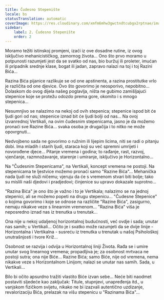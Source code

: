 ```yaml
---
title: Čudesno Stepenište
locale: bs
statusTranslation: automatic
coverImage: https://res.cloudinary.com/xmfm6mhw3gwctndtcubgx2rptnae/image/upload/v1740468922/small_cover_tratado_de_psicologia_revolucionaria_a4c0dca4e0.webp
sidebar:
    label: 2. Čudesno Stepenište
    order: 2
---
```

Moramo težiti istinskoj promjeni, izaći iz ove dosadne rutine, iz ovog isključivo mehanicističkog, zamornog života... Ono što prvo moramo u potpunosti razumjeti jest da se svatko od nas, bio buržuj ili proleter, imućan ili pripadnik srednje klase, bogat ili jadan, zapravo nalazi na toj i toj Razini Bića...

Razina Bića pijanice razlikuje se od one apstinenta, a razina prostitutke vrlo je različita od one djevice. Ovo što govorimo je neosporivo, nepobitno... Dolaskom do ovog dijela našeg poglavlja, ništa ne gubimo zamišljajući stepenice koje se protežu odozdo prema gore, okomito i s mnogo stepenica...

Nesumnjivo se nalazimo na nekoj od ovih stepenica; stepenice ispod bit će ljudi gori od nas; stepenice iznad bit će ljudi bolji od nas... Na ovoj izvanrednoj Vertikali, na ovim čudesnim stepenicama, jasno je da možemo pronaći sve Razine Bića... svaka osoba je drugačija i to nitko ne može opovrgnuti...

Nedvojbeno sada ne govorimo o ružnim ili lijepim licima, niti se radi o pitanju dobi. Ima mladih i starih ljudi, staraca koji su već spremni umrijeti i novorođene djece... Pitanje vremena i godina; to rađanje, rast, razvoj, vjenčanje, razmnožavanje, starenje i umiranje, isključivo je Horizontalno...

Na "Čudesnim Stepenicama", na Vertikali, koncept vremena ne postoji. Na stepenicama te ljestvice možemo pronaći samo "Razine Bića"... Mehanička nada ljudi ne služi ničemu; vjeruju da će s vremenom stvari biti bolje; tako su mislili naši djedovi i pradjedovi; činjenice su upravo dokazale suprotno...

"Razina Bića" je ono što je važno i to je Vertikala; nalazimo se na jednoj stepenici, ali se možemo popeti na drugu stepenicu... "Čudesne Stepenice" o kojima govorimo i koje se odnose na različite "Razine Bića", zasigurno, nemaju nikakve veze s linearnim vremenom... "Razina Bića" viša je neposredno iznad nas iz trenutka u trenutak...

Ona nije u nekoj udaljenoj horizontalnoj budućnosti, već ovdje i sada; unutar nas samih; u Vertikali... Očito je i svatko može razumjeti da se dvije linije - Horizontalna i Vertikalna - susreću iz trenutka u trenutak u našoj Psihološkoj unutrašnjosti i tvore Križ...

Osobnost se razvija i odvija u Horizontalnoj liniji Života. Rađa se i umire unutar svog linearnog vremena; propadljiva je; za osobnost mrtvaca ne postoji sutra; ona nije Biće... Razine Bića; samo Biće, nije od vremena, nema nikakve veze s Horizontalnom Linijom; nalazi se unutar nas samih. Sada, u Vertikali...

Bilo bi očito apsurdno tražiti vlastito Biće izvan sebe... Neće biti naodmet postaviti sljedeće kao zaključak: Titule, stupnjevi, unapređenja itd., u vanjskom fizičkom svijetu, nikako ne bi izazvali autentično uzdizanje, revalorizaciju Bića, prelazak na višu stepenicu u "Razinama Bića"...

